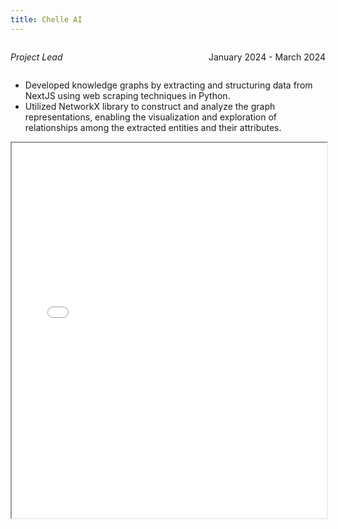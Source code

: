 ```yaml
---
title: Chelle AI
---
```


::: {style="overflow: hidden;"}
::: {style="float: left;"}
*Project Lead*
:::

::: {style="float: right;"}
January 2024 - March 2024
:::
:::

-   Developed knowledge graphs by extracting and structuring data from NextJS using web scraping techniques in Python.
-   Utilized NetworkX library to construct and analyze the graph representations, enabling the visualization and exploration of relationships among the extracted entities and their attributes.

::: {#fig-RefCardR}
<iframe width="100%" height="600" src="Chelle AI Consulting Winter 2024.pdf">

</iframe>
:::